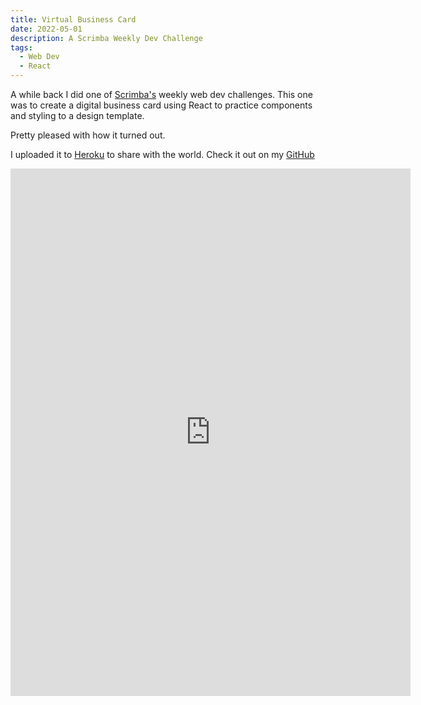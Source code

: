 ```yaml
---
title: Virtual Business Card
date: 2022-05-01
description: A Scrimba Weekly Dev Challenge
tags:
  - Web Dev
  - React
---
```


A while back I did one of [Scrimba's](https://scrimba.com/) weekly web dev challenges. This one was to create a digital business card using React to practice components and styling to a design template. 

Pretty pleased with how it turned out. 

I uploaded it to [Heroku](https://acb-business-card.herokuapp.com/) to share with the world. Check it out on my [GitHub](https://github.com/adamcbowman/scrimba-React-business-card)

<iframe src="https://acb-business-card.herokuapp.com/" width="640" height="844" frameborder="0" marginheight="0" marginwidth="0">Loading…</iframe>